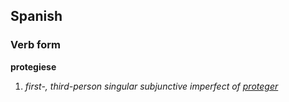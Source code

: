 ==Spanish==
===Verb form===
'''protegiese'''

# ''first-, third-person singular subjunctive imperfect of [[proteger]]''
